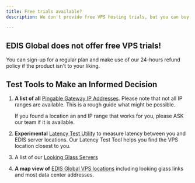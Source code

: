 ```yaml
---
title: Free trials available?
description: We don't provide free VPS hosting trials, but you can buy a plan and get a refund within 24 hours if unsatisfied.

---
```



## EDIS Global does not offer free VPS trials!

You can sign-up for a regular plan and make use of our 24-hours refund policy if the product isn't to your liking.

<CtaButton
  label='Cancellation and Refund policy'
  link='./billing-&-lifecycle/cancellation-and-refund-policy'
/>

## Test Tools to Make an Informed Decision

1. **A list of all** <a href="http://manage.edis.at/whmcs/stgfefew_net_list.php" target="_blank">Pingable Gateway IP Addresses</a>. Please note that not all IP ranges are available. This is a rough guide what might be possible.

   If you found a location an and IP range that works for you, please ASK our team if it is available.

2. **Experimental** <a href="https://latency.edis.global" target="_blank">Latency Test Utility</a> to measure latency between you and EDIS server locations. Our Latency Test Tool helps you find the VPS location closest to you.

3. A list of our <a href='https://www.edisglobal.com/blog/looking-glass#list-of-our-worldwide-looking-glass-servers' target='_blank'>
   Looking Glass Servers</a>

4. **A map view of** <a href="https://www.google.com/maps/d/u/0/edit?mid=1OMZyb6w3t_MNEQ-XYb8QlFjwqio&usp=sharing" target="_blank">EDIS Global VPS locations</a> including looking glass links and most data center addresses.
